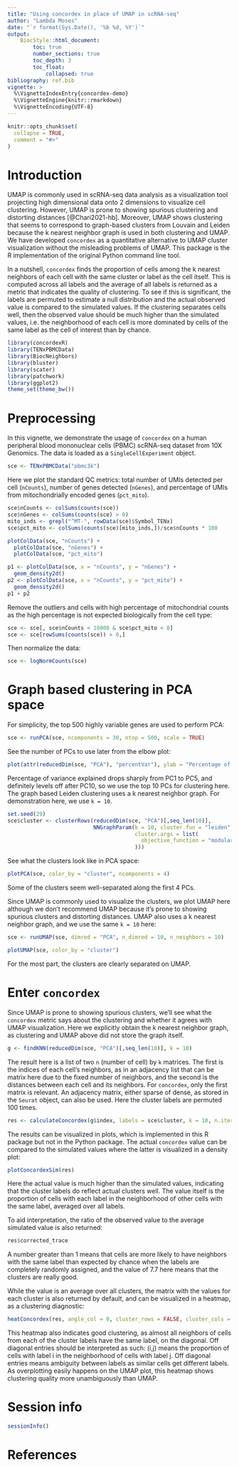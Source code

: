 ```yaml
---
title: "Using concordex in place of UMAP in scRNA-seq"
author: "Lambda Moses"
date: "`r format(Sys.Date(), '%b %d, %Y')`"
output:
    BiocStyle::html_document:
        toc: true
        number_sections: true
        toc_depth: 3
        toc_float:
            collapsed: true
bibliography: ref.bib
vignette: >
  %\VignetteIndexEntry{concordex-demo}
  %\VignetteEngine{knitr::rmarkdown}
  %\VignetteEncoding{UTF-8}
---
```


```r
knitr::opts_chunk$set(
  collapse = TRUE,
  comment = "#>"
)
```

# Introduction
UMAP is commonly used in scRNA-seq data analysis as a visualization tool projecting high dimensional data onto 2 dimensions to visualize cell clustering. However, UMAP is prone to showing spurious clustering and distorting distances [@Chari2021-hb]. Moreover, UMAP shows clustering that seems to correspond to graph-based clusters from Louvain and Leiden because the k nearest neighbor graph is used in both clustering and UMAP. We have developed `concordex` as a quantitative alternative to UMAP cluster visualization without the misleading problems of UMAP. This package is the R implementation of the original Python command line tool.

In a nutshell, `concordex` finds the proportion of cells among the k nearest neighbors of each cell with the same cluster or label as the cell itself. This is computed across all labels and the average of all labels is returned as a metric that indicates the quality of clustering. To see if this is significant, the labels are permuted to estimate a null distribution and the actual observed value is compared to the simulated values. If the clustering separates cells well, then the observed value should be much higher than the simulated values, i.e. the neighborhood of each cell is more dominated by cells of the same label as the cell of interest than by chance.

```r
library(concordexR)
library(TENxPBMCData)
library(BiocNeighbors)
library(bluster)
library(scater)
library(patchwork)
library(ggplot2)
theme_set(theme_bw())
```

# Preprocessing
In this vignette, we demonstrate the usage of `concordex` on a human peripheral blood mononuclear cells (PBMC) scRNA-seq dataset from 10X Genomics. The data is loaded as a `SingleCellExperiment` object.
```r
sce <- TENxPBMCData("pbmc3k")
```

Here we plot the standard QC metrics: total number of UMIs detected per cell (`nCounts`), number of genes detected (`nGenes`), and percentage of UMIs from mitochondrially encoded genes (`pct_mito`).

```r
sce$nCounts <- colSums(counts(sce))
sce$nGenes <- colSums(counts(sce) > 0)
mito_inds <- grepl("^MT-", rowData(sce)$Symbol_TENx)
sce$pct_mito <- colSums(counts(sce)[mito_inds,])/sce$nCounts * 100
```

```r
plotColData(sce, "nCounts") +
  plotColData(sce, "nGenes") +
  plotColData(sce, "pct_mito")
```

```r
p1 <- plotColData(sce, x = "nCounts", y = "nGenes") +
  geom_density2d()
p2 <- plotColData(sce, x = "nCounts", y = "pct_mito") +
  geom_density2d()
p1 + p2
```

Remove the outliers and cells with high percentage of mitochondrial counts as the high percentage is not expected biologically from the cell type:
```r
sce <- sce[, sce$nCounts < 10000 & sce$pct_mito < 8]
sce <- sce[rowSums(counts(sce)) > 0,]
```

Then normalize the data:
```r
sce <- logNormCounts(sce)
```

# Graph based clustering in PCA space
For simplicity, the top 500 highly variable genes are used to perform PCA:
```r
sce <- runPCA(sce, ncomponents = 30, ntop = 500, scale = TRUE)
```

See the number of PCs to use later from the elbow plot:
```r
plot(attr(reducedDim(sce, "PCA"), "percentVar"), ylab = "Percentage of variance explained")
```

Percentage of variance explained drops sharply from PC1 to PC5, and definitely levels off after PC10, so we use the top 10 PCs for clustering here. The graph based Leiden clustering uses a k nearest neighbor graph. For demonstration here, we use `k = 10`.

```r
set.seed(29)
sce$cluster <- clusterRows(reducedDim(sce, "PCA")[,seq_len(10)],
                           NNGraphParam(k = 10, cluster.fun = "leiden",
                                        cluster.args = list(
                                          objective_function = "modularity"
                                        )))
```

See what the clusters look like in PCA space:
```r
plotPCA(sce, color_by = "cluster", ncomponents = 4)
```

Some of the clusters seem well-separated along the first 4 PCs.

Since UMAP is commonly used to visualize the clusters, we plot UMAP here although we don't recommend UMAP because it's prone to showing spurious clusters and distorting distances. UMAP also uses a k nearest neighbor graph, and we use the same `k = 10` here:
```r
sce <- runUMAP(sce, dimred = "PCA", n_dimred = 10, n_neighbors = 10)
```

```r
plotUMAP(sce, color_by = "cluster")
```

For the most part, the clusters are clearly separated on UMAP.

# Enter `concordex`
Since UMAP is prone to showing spurious clusters, we'll see what the `concordex` metric says about the clustering and whether it agrees with UMAP visualization. Here we explicitly obtain the k nearest neighbor graph, as clustering and UMAP above did not store the graph itself.

```r
g <- findKNN(reducedDim(sce, "PCA")[,seq_len(10)], k = 10)
```

The result here is a list of two `n` (number of cell) by `k` matrices. The first is the indices of each cell's neighbors, as in an adjacency list that can be matrix here due to the fixed number of neighbors, and the second is the distances between each cell and its neighbors. For `concordex`, only the first matrix is relevant. An adjacency matrix, either sparse of dense, as stored in the `Seurat` object, can also be used. Here the cluster labels are permuted 100 times.

```r
res <- calculateConcordex(g$index, labels = sce$cluster, k = 10, n.iter = 100)
```

The results can be visualized in plots, which is implemented in this R package but not in the Python package. The actual `concordex` value can be compared to the simulated values where the latter is visualized in a density plot:
```r
plotConcordexSim(res)
```

Here the actual value is much higher than the simulated values, indicating that the cluster labels do reflect actual clusters well. The value itself is the proportion of cells with each label in the neighborhood of other cells with the same label, averaged over all labels. 

To aid interpretation, the ratio of the observed value to the average simulated value is also returned:
```r
res$corrected_trace
```

A number greater than 1 means that cells are more likely to have neighbors with the same label than expected by chance when the labels are completely randomly assigned, and the value of 7.7 here means that the clusters are really good.

While the value is an average over all clusters, the matrix with the values for each cluster is also returned by default, and can be visualized in a heatmap, as a clustering diagnostic:

```r
heatConcordex(res, angle_col = 0, cluster_rows = FALSE, cluster_cols = FALSE)
```

This heatmap also indicates good clustering, as almost all neighbors of cells from each of the cluster labels have the same label, on the diagonal. Off diagonal entries should be interpreted as such: (i,j) means the proportion of cells with label i in the neighborhood of cells with label j. Off diagonal entries means ambiguity between labels as similar cells get different labels. As overplotting easily happens on the UMAP plot, this heatmap shows clustering quality more unambiguously than UMAP.

# Session info
```r
sessionInfo()
```

# References
